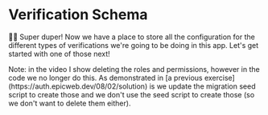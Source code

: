 # Verification Schema

<EpicVideo url="https://www.epicweb.dev/workshops/authentication-strategies-and-implementation/verification/implementing-one-time-password-verification-with-database-storage/solution" />

👨‍💼 Super duper! Now we have a place to store all the configuration for the
different types of verifications we're going to be doing in this app. Let's get
started with one of those next!

<callout-info>
  Note: in the video I show deleting the roles and permissions, however in the
  code we no longer do this. As demonstrated in
  [a previous exercise](https://auth.epicweb.dev/08/02/solution) is we update
  the migration seed script to create those and we don't use the seed script to
  create those (so we don't want to delete them either).
</callout-info>
